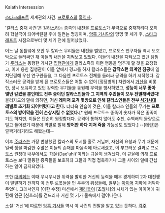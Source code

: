 Kalath Intersession

[[스타크래프트]] 세계관의 사건. [[프로토스]]의 [[흑역사]].

'칼라스 중재 사건'은 [[칼라스]]라는 종족의 [[내전]]을 프로토스가 무력으로 중재하려다 오히려 학살극이 되어버린걸 후에 일컫는 명칭이며, [[암흑 기사|암흑 기사단]]의 망명 몇 세기 후, [[스타크래프트]] 시점으로부터 몇 세기 전에 일어났었다.

어느 날 동틀녘에 모인 두 칼라스 무리들은 내전을 벌였고, 프로토스 연구자들 역시 보호막으로 둘러싸인 채 이들의 내전을 지켜보고 있었다. 이들의 내전을 지켜보고 있던 탐험가 [[주라스]]는 동행한 기사단 [[집행관]]에게 칼라스족의 이런 행동을 멈추게 할 것을 요청했고, 이에 응한 집행관이 이들 앞에서 경고를 하자 칼라스들은 '''갑작스런 외계인 침공'''에 일치단결해 우선 연구원들을, 그 다음엔 프로토스 전체를 둘러싸 공격을 하기 시작했다. 갑작스러운 공격을 받게 된 프로토스들은 어쩔 수 없이 [정당방위] 차원에서 [[거신]]을 비롯한, 당시 보유하고 있던 강력한 무기들을 동원해 무력을 행사하였고, '''성능이 너무 좋아 몇번 갈겼을 뿐인데도 전투 중이던 칼라스인들과 그 지역의 주민들이 모두 전멸해버렸다!''' 블리자드의 말에 의하면, '''거신 레이저 포격 몇방으로 인해 칼라스인들은 전부 [[커티스 르메이|석기시대]] 레벨로 초기화 되어버렸다고 한다.''' 더더욱 안습이 것은, 이들 칼라스 인들의 무기는 '''프로토스의 방어막을 전혀 손상시킬 수 없었다.'''[* 원래 프로토스 종족이 숫자가 적은 종족이기도 하지만, 이들은 단순히 원정함대다. 공격이 통하지 않아도 수천, 수백배의 물량으로 밀고 들어왔기 때문에 막말로 말해 '''방어만 하다 지쳐 죽을''' 가능성도 있었다.] --[테란]은 깔짝거리기라도 해봤는데--

이후 [[주라스]]는 가장 번창했던 칼라스의 도시를 홀로 거닐며, 자신의 요청과 무기 때문에 일찍 생을 마감한 수많은 이들의 존재를 마음속에 아로새겼고, 이 부끄러운 결과로 프로토스 원정대 내부에서도 '대울(Dae'uhl)'이라는 규율이 생겨났다. 이 규율에 의해 프로토스는 보다 열등한 종족들을 보호하되 그들과 직접 접촉하거나 그들 사이의 일에 간섭하는 일이 금지되었다.

또한 [[대의회]]는 이때 무시무시한 위력을 발휘한 거신의 능력을 매우 경계하여 2차 대전쟁이 발발하기 전까지 이 전투 로봇들을 먼 우주의 위성들에, 일부는 [[아이어]] 지하에 처박아 두었다. 그래서인지 [이한 수정] 미션에서 [[제라툴]]이 [초월체]의 시체가 있는 아이어에 귀환해 인근 [신호소]를 건드리자 거신 몇 기가 물속에서 걸어나온다.

소설 '거신'에 따르면 [[암흑 기사]]들 역시 이 사건의 전말을 알고 있는 듯하다.
[[각주]]

